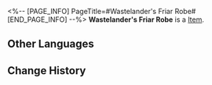 <%-- [PAGE_INFO]
PageTitle=#Wastelander's Friar Robe#
[END_PAGE_INFO] --%>
{{Item Infobox
|id          = 41123
|image       = Item Wastelander's Friar Robe.png
|type        = 
|invCategory = Relics
|rarity      = 3
|effect      = 
|description = A baggy robe adapted from a missionary's attire.
|source1     = [[Cavern of Corrosion: Stargazer Navalia]]
}}
'''Wastelander's Friar Robe''' is a [[Item]].

==Other Languages==
{{Other Languages
|en   = Wastelander's Friar Robe
|zhs  = 废土客的修士长袍
|zht  = 廢土客的修士長袍
|ja   = 廃土客の修道服
|ko   = 황야인의 수도사 로브
|es   = Hábito monástico del habitante del yermo
|fr   = Robe de moine du Ferrailleur
|ru   = Туника головореза
|th   = Wastelander's Friar Robe
|vi   = Áo Tu Sĩ Của Kẻ Hoang Dã
|de   = Mönchsgewand des Ödländers
|id   = Wastelander's Friar Robe
|pt   = Traje de Frade do Andarilho
}}

==Change History==
{{Change History|2.0}}